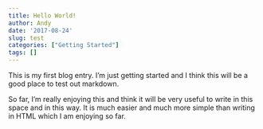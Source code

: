 ```yaml
---
title: Hello World!
author: Andy
date: '2017-08-24'
slug: test
categories: ["Getting Started"]
tags: []
---
```


This is my first blog entry. I'm just getting started and I think this will be a good place to test out markdown.

So far, I'm really enjoying this and think it will be very useful to write in this space and in this way. It is much easier and much more simple than writing in HTML which I am enjoying so far.
